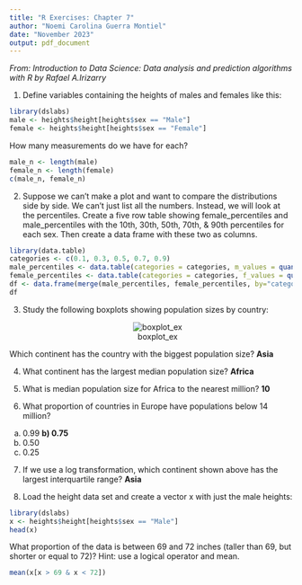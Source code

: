 ```yaml
---
title: "R Exercises: Chapter 7"
author: "Noemi Carolina Guerra Montiel"
date: "November 2023"
output: pdf_document
---
```


*From: Introduction to Data Science: Data analysis and prediction algorithms with R by Rafael A.Irizarry*

1. Define variables containing the heights of males and females like this:
```r
library(dslabs)
male <- heights$height[heights$sex == "Male"]
female <- heights$height[heights$sex == "Female"]
```
How many measurements do we have for each?
```r
male_n <- length(male)
female_n <- length(female)
c(male_n, female_n)
```
2. Suppose we can’t make a plot and want to compare the distributions side by side. We can’t just list all the numbers. Instead, we will look at the percentiles. Create a five row table showing female_percentiles and male_percentiles with the 10th, 30th, 50th, 70th, & 90th percentiles for each sex. Then create a data frame with these two as columns.
```r
library(data.table)
categories <- c(0.1, 0.3, 0.5, 0.7, 0.9)
male_percentiles <- data.table(categories = categories, m_values = quantile(male, categories))
female_percentiles <- data.table(categories = categories, f_values = quantile(female, categories))
df <- data.frame(merge(male_percentiles, female_percentiles, by="categories"))
df
```
3. Study the following boxplots showing population sizes by country:
<center>
![boxplot_ex](imgs/boxplot-exercise-1)
</center>

Which continent has the country with the biggest population size?
**Asia**

4. What continent has the largest median population size?
**Africa**

5. What is median population size for Africa to the nearest million?
**10**

6. What proportion of countries in Europe have populations below 14 million?
a) 0.99
**b) 0.75**
c) 0.50
d) 0.25

7. If we use a log transformation, which continent shown above has the largest interquartile range?
**Asia**

8. Load the height data set and create a vector x with just the male heights:
```r
library(dslabs)
x <- heights$height[heights$sex == "Male"]
head(x)
```
What proportion of the data is between 69 and 72 inches (taller than 69, but shorter or equal to 72)? Hint: use a logical operator and mean.
```r
mean(x[x > 69 & x < 72]) 
```

